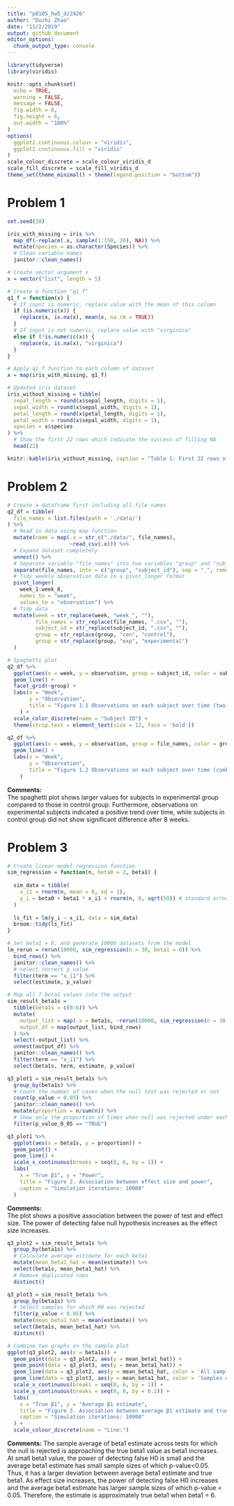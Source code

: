 ```yaml
---
title: "p8105_hw5_dz2426"
author: "Duzhi Zhao"
date: "11/2/2019"
output: github_document
editor_options: 
  chunk_output_type: console
---
```

```r
library(tidyverse)
library(viridis)

knitr::opts_chunk$set(
  echo = TRUE,
  warning = FALSE,
  message = FALSE,
  fig.width = 8, 
  fig.height = 6,
  out.width = "100%"
)
options(
  ggplot2.continuous.colour = "viridis",
  ggplot2.continuous.fill = "viridis"
)
scale_colour_discrete = scale_colour_viridis_d
scale_fill_discrete = scale_fill_viridis_d
theme_set(theme_minimal() + theme(legend.position = "bottom"))
```

# Problem 1
```r
set.seed(10)

iris_with_missing = iris %>% 
  map_df(~replace(.x, sample(1:150, 20), NA)) %>%
  mutate(Species = as.character(Species)) %>% 
  # Clean variable names
  janitor::clean_names()
```

```r
# Create vector argument x 
x = vector("list", length = 5)

# Create a function "q1_f"
q1_f = function(x) {
  # If input is numeric, replace value with the mean of this column
  if (is.numeric(x)) {
    replace(x, is.na(x), mean(x, na.rm = TRUE))
  } 
  # If input is not numeric, replace value with "virginica"
  else if (!is.numeric(x)) {
    replace(x, is.na(x), "virginica")
  }
}

# Apply q1_f function to each column of dataset
x = map(iris_with_missing, q1_f)

# Updated iris dataset
iris_without_missing = tibble(
  sepal_length = round(x$sepal_length, digits = 1),
  sepal_width = round(x$sepal_width, digits = 1),
  petal_length = round(x$petal_length, digits = 1),
  petal_width = round(x$sepal_width, digits = 1),
  species = x$species
) %>% 
  # Show the first 22 rows which indicate the success of filling NA
  head(22)

knitr::kable(iris_without_missing, caption = "Table 1: First 22 rows of Iris dataset")

```

# Problem 2
```r
# Create a dataframe first including all file names
q2_df = tibble(
  file_names = list.files(path = './data/')
) %>% 
  # Read in data using map function
  mutate(name = map(.x = str_c("./data/", file_names), 
                    ~read_csv(.x))) %>% 
  # Expand dataset completely
  unnest() %>% 
  # Separate variable "file_names" into two variables "group" and "subject id"
  separate(file_names, into = c("group", "subject_id"), sep = "_", remove = F) %>% 
  # Tidy weekly observation data in a pivot_longer format
  pivot_longer(
    week_1:week_8,
    names_to = "week",
    values_to = "observation") %>% 
  # Tidy data
  mutate(week = str_replace(week, "week_", ""),
         file_names = str_replace(file_names, ".csv", ""),
         subject_id = str_replace(subject_id, ".csv", ""),
         group = str_replace(group, "con", "control"),
         group = str_replace(group, "exp", "experimental")
  )
```

```r
# Spaghetti plot
q2_df %>% 
  ggplot(aes(x = week, y = observation, group = subject_id, color = subject_id)) +
  geom_line() + 
  facet_grid(~group) +
  labs(x = "Week", 
       y = "Observation",
       title = "Figure 1.1 Observations on each subject over time (two-panel)"
    ) +
  scale_color_discrete(name = "Subject ID") +
  theme(strip.text = element_text(size = 12, face = 'bold'))

q2_df %>% 
  ggplot(aes(x = week, y = observation, group = file_names, color = group)) +
  geom_line() + 
  labs(x = "Week", 
       y = "Observation",
       title = "Figure 1.2 Observations on each subject over time (combined)"
    )
```

**Comments:**  
The spaghetti plot shows larger values for subjects in experimental group compared to those in control group. Furthermore, observations on experimental subjects indicated a positive trend over time, while subjects in control group did not show significant difference after 8 weeks.

# Problem 3
```r
# Create linear model regression function
sim_regression = function(n, beta0 = 2, beta1) {
  
  sim_data = tibble(
    x_i1 = rnorm(n, mean = 0, sd = 1),
    y_i = beta0 + beta1 * x_i1 + rnorm(n, 0, sqrt(50)) # standard error term~N[0, sqrt50]
  )
  
  ls_fit = lm(y_i ~ x_i1, data = sim_data)
  broom::tidy(ls_fit)
}

# Set beta1 = 0, and generate 10000 datasets from the model
lm_rerun = rerun(10000, sim_regression(n = 30, beta1 = 0)) %>% 
  bind_rows() %>% 
  janitor::clean_names() %>% 
  # select correct p_value
  filter(term == "x_i1") %>% 
  select(estimate, p_value)
```

```r
# Map all 7 beta1 values into the output
sim_result_beta1s = 
  tibble(beta1s = c(0:6)) %>% 
  mutate(
    output_list = map(.x = beta1s, ~rerun(10000, sim_regression(n = 30, beta1 = .x))), 
    output_df = map(output_list, bind_rows)
  ) %>% 
  select(-output_list) %>% 
  unnest(output_df) %>% 
  janitor::clean_names() %>% 
  filter(term == "x_i1") %>% 
  select(beta1s, term, estimate, p_value)
```

```r
q3_plot1 = sim_result_beta1s %>% 
  group_by(beta1s) %>% 
  # Count the number of cases when the null test was rejected or not
  count(p_value < 0.05) %>% 
  janitor::clean_names() %>%
  mutate(proportion = n/sum(n)) %>% 
  # Show only the proportion of times when null was rejected under each beta1
  filter(p_value_0_05 == "TRUE")

q3_plot1 %>% 
  ggplot(aes(x = beta1s, y = proportion)) + 
  geom_point() +
  geom_line() +
  scale_x_continuous(breaks = seq(0, 6, by = 1)) +
  labs(
    x = "True β1", y = "Power", 
    title = "Figure 2. Association between effect size and power",
    caption = "Simulation iterations: 10000"
  )
```

**Comments:**  
The plot shows a positive association between the power of test and effect size. The power of detecting false null hypothesis increases as the effect size increases.

```r
q3_plot2 = sim_result_beta1s %>% 
  group_by(beta1s) %>% 
  # Calculate average estimate for each beta1
  mutate(mean_beta1_hat = mean(estimate)) %>% 
  select(beta1s, mean_beta1_hat) %>% 
  # Remove duplicated rows
  distinct()
```

```r
q3_plot3 = sim_result_beta1s %>% 
  group_by(beta1s) %>% 
  # Select samples for which H0 was rejected
  filter(p_value < 0.05) %>% 
  mutate(mean_beta1_hat = mean(estimate)) %>% 
  select(beta1s, mean_beta1_hat) %>% 
  distinct()

# Combine two graphs on the sample plot
ggplot(q3_plot2, aes(x = beta1s)) +
  geom_point(data = q3_plot2, aes(y = mean_beta1_hat)) +
  geom_point(data = q3_plot3, aes(y = mean_beta1_hat)) +
  geom_line(data = q3_plot2, aes(y = mean_beta1_hat, color = 'All samples')) +
  geom_line(data = q3_plot3, aes(y = mean_beta1_hat, color = 'Samples with H0 rejected')) +
  scale_x_continuous(breaks = seq(0, 6, by = 1)) +
  scale_y_continuous(breaks = seq(0, 6, by = 0.2)) + 
  labs(
    x = "True β1", y = "Average β1 estimate", 
    title = "Figure 3. Association between average β1 estimate and true β1",
    caption = "Simulation iterations: 10000"
  ) +
  scale_colour_discrete(name = "Line:")
```

**Comments:**
The sample average of beta1 estimate across tests for which the null is rejected is approaching the true beta1 value as beta1 increases.  
At small beta1 value, the power of detecting false H0 is small and the average beta1 estimate has small sample sizes of which p-value<0.05. Thus, it has a larger deviation between average beta1 estimate and true beta1. As effect size increases, the power of detecting false H0 increases and the average beta1 estimate has larger sample sizes of which p-value < 0.05. Therefore, the estimate is approximately true beta1 when beta1 = 6.
